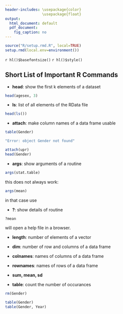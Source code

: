 ```yaml
---
header-includes: \usepackage{color}
                 \usepackage{float}
output:
  html_document: default
  pdf_document:
    fig_caption: no
---
```


```r
source("R/setup.rmd.R", local=TRUE)
setup.rmd(local.env=environment())
```
`r hl()$basefontsize()`
`r hl()$style()`

## Short List of Important R Commands

-  **head**: show the first k elements of a dataset

```r
head(agesex, 3)
```

-  **ls**:  list of all elements of the RData file

```r
head(ls())
```


-  **attach**:  make column names of a data frame usable

```r
table(Gender)
```

```r
"Error: object Gender not found"
```


```r
attach(upr)
head(Gender)
```

-  **args**: show arguments of a routine

```r
args(stat.table)
```

this does not always work:

```r
args(mean)
```

in that case use

-  **?**: show details of routine

```r
?mean
```
 will open a help file in a browser.
 
-  **length**: number of elements of a vector
 
-  **dim**: number of row and columns of a data frame

-  **colnames**:  names of columns of a data frame

-  **rownames**:  names of rows of a data frame

-  **sum, mean, sd**

-  **table**:  count the number of occurances

```r
rm(Gender)
```


```r
table(Gender)
table(Gender, Year)
```



